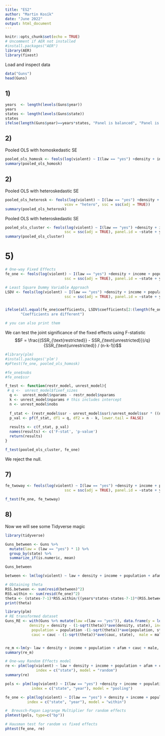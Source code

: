 ```yaml
---
title: "ES2"
author: "Martin Kosík"
date: "June 2022"
output: html_document
---
```


```r
knitr::opts_chunk$set(echo = TRUE)
# Uncomment if AER not installed
#install.packages("AER")
library(AER)
library(fixest)
```

Load and inspect data
```r
data("Guns")
head(Guns)
```

## 1)

```r
years  <- length(levels(Guns$year))
years
states <- length(levels(Guns$state))
states
ifelse(length(Guns$year)==years*states, "Panel is balanced", "Panel is unbalanced")

```

## 2)
Pooled OLS with homoskedastic SE
```r
pooled_ols_homosk <- feols(log(violent) ~ I(law == "yes") +density + income + population + afam + cauc + male, data = Guns)
summary(pooled_ols_homosk)
```


## 2)
Pooled OLS with heteroskedastic SE
```r
pooled_ols_heterosk <- feols(log(violent) ~ I(law == "yes") +density + income + population + afam + cauc + male, data = Guns,
                           vcov = "hetero", ssc = ssc(adj = TRUE))
summary(pooled_ols_heterosk)
```

Pooled OLS with heteroskedastic SE
```r
pooled_ols_cluster <- feols(log(violent) ~ I(law == "yes") +density + income + population + afam + cauc + male, data = Guns,
                           ssc = ssc(adj = TRUE), panel.id = ~state + year, cluster = "state")
summary(pooled_ols_cluster)
```

# 5)

```r
# One-way Fixed Effects 
fe_one <- feols(log(violent) ~ I(law == "yes") +density + income + population + afam + cauc + male | state, data = Guns,
                           ssc = ssc(adj = TRUE), panel.id = ~state + year, cluster = "state")

# Least Square Dummy Variable Approach
LSDV <- feols(log(violent) ~ I(law == "yes") +density + income + population + afam + cauc + male + state, data = Guns,
                           ssc = ssc(adj = TRUE), panel.id = ~state + year, cluster = "state")


ifelse(all.equal(fe_one$coefficients, LSDV$coefficients[2:(length(fe_one$coefficients)+1)]), "Coefficients are the same",
       "Coefficients are different")

# you can also print them
```


We can test the joint significance of the fixed effects using F-statistic
$$F = \frac{(SSR_{\text{restricted}} - SSR_{\text{unrestricted}})/q}{SSR_{\text{unrestricted}} / (n-k-1)}$$


```r
#library(plm)
#install.packages('plm')
#pFtest(fe_one, pooled_ols_homosk)

#fe_one$nobs
#fe_one$ssr

f_test <- function(restr_model, unrest_model){
 # q <-  unrest_model$fixef_sizes
  q <-  unrest_model$nparams - restr_model$nparams
  k <- unrest_model$nparams # this includes intercept
  n <- unrest_model$nobs
  
  f_stat <- (restr_model$ssr - unrest_model$ssr)/unrest_model$ssr * ((n - k ))/( q)
  p_val <- pf(f_stat, df1 = q, df2 = n - k, lower.tail = FALSE)
  
  results <- c(f_stat, p_val)
  names(results) <- c('F-stat', 'p-value')
  return(results)
}

f_test(pooled_ols_cluster, fe_one)


```

We reject the null.


## 7)
```r
fe_twoway <- feols(log(violent) ~ I(law == "yes") +density + income + population + afam + cauc + male | state + year, data = Guns,
                           ssc = ssc(adj = TRUE), panel.id = ~state + year, cluster = "state")

f_test(fe_one, fe_twoway)


```


## 8)
Now we will see some Tidyverse magic
```r
library(tidyverse)

Guns_between <- Guns %>% 
  mutate(law = (law == "yes") * 1) %>% 
  group_by(state) %>% 
  summarize_if(is.numeric, mean)

Guns_between
```

```r
between <- lm(log(violent) ~ law + density + income + population + afam + cauc + male, data = Guns_between)

# Obtaining theta
RSS.between <- sum(resid(between)^2)
RSS.within <- sum(resid(fe_one)^2)
theta <- (states-7-1)*RSS.within/((years*states-states-7-1)*(RSS.between))
print(theta)

```



```r
library(plm)
# RE transformed dataset
Guns_RE <- with(Guns %>% mutate(law =(law == "yes")), data.frame(y = log(violent)-(1-sqrt(theta))*ave(log(violent), state), law = law - (1-sqrt(theta))*ave(law, state),
           density = density - (1-sqrt(theta))*ave(density, state), income = income - (1-sqrt(theta))*ave(income, state),
            population = population -(1-sqrt(theta))*ave(population, state), afam = afam -(1-sqrt(theta))*ave(afam, state),
            cauc = cauc - (1-sqrt(theta))*ave(cauc, state),  male = male - (1-sqrt(theta))*ave(male, state)))


re_m <-lm(y~ law + density + income + population + afam + cauc + male, data = Guns_RE)
summary(re_m)

# One-way Random Effects model
re <- plm(log(violent) ~ law + density + income + population + afam + cauc + male, data = Guns,
              index = c("state"), model = "random")
summary(re)

```

```r
pols <- plm(log(violent) ~ I(law == "yes") +density + income + population + afam + cauc + male, data = Guns,
            index = c("state", "year"), model = "pooling")

fe_one <- plm(log(violent) ~ I(law == "yes") + density + income + population + afam + cauc + male, data = Guns,
          index = c("state", "year"), model = "within")

#  Breusch-Pagan Lagrange Multiplier for random effects
plmtest(pols, type=c("bp"))

# Hausman test for random vs fixed effects
phtest(fe_one, re)

```

